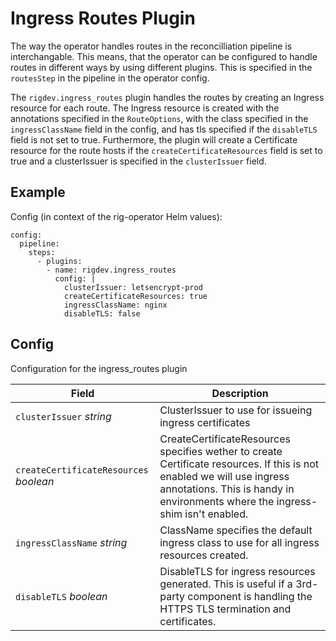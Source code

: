 # Ingress Routes Plugin

The way the operator handles routes in the reconcilliation pipeline is interchangable. This means, that the operator can be configured to handle routes in different ways by using different plugins. This is specified in the `routesStep` in the pipeline in the operator config.

The `rigdev.ingress_routes` plugin handles the routes by creating an Ingress resource for each route. The Ingress resource is created with the annotations specified in the `RouteOptions`, with the class specified in the `ingressClassName` field in the config, and has tls specified if the `disableTLS` field is not set to true. Furthermore, the plugin will create a Certificate resource for the route hosts if the `createCertificateResources` field is set to true and a clusterIssuer is specified in the `clusterIssuer` field.

## Example

Config (in context of the rig-operator Helm values):
```
config:
  pipeline:
    steps:
      - plugins:
        - name: rigdev.ingress_routes
          config: |
            clusterIssuer: letsencrypt-prod
            createCertificateResources: true
            ingressClassName: nginx
            disableTLS: false

```

## Config



Configuration for the ingress_routes plugin

| Field | Description |
| --- | --- |
| `clusterIssuer` _string_ | ClusterIssuer to use for issueing ingress certificates |
| `createCertificateResources` _boolean_ | CreateCertificateResources specifies wether to create Certificate resources. If this is not enabled we will use ingress annotations. This is handy in environments where the ingress-shim isn't enabled. |
| `ingressClassName` _string_ | ClassName specifies the default ingress class to use for all ingress resources created. |
| `disableTLS` _boolean_ | DisableTLS for ingress resources generated. This is useful if a 3rd-party component is handling the HTTPS TLS termination and certificates. |



